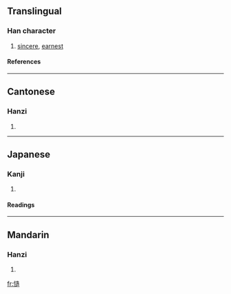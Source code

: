 ==Translingual==
===Han character===
{{Han char|rn=61|rad=心|as=11|sn=14|four=9403<sub>6</sub>|canj=心卜竹口 (PYHR)}}
# [[sincere]], [[earnest]]
====References====
{{Han ref|kx=0399.160|dkj=11114|dj=0739.050|hdz=42337.060|uh=6165|ud=24933|bh=E1D1|bd=57809}}
----
==Cantonese==
===Hanzi===
{{yue-hanzi|jyut=|y=chou3, jou6}}
# {{defn|Cantonese}}
----
==Japanese==
===Kanji===
{{ja-kanji|grade=|rs=心11}}
# {{defn|Japanese}} 
====Readings====
{{ja-readings|on=[[ぞう]] (zō), [[そう]] (sō)|kun=[[たしか]] (tashika)}}
----
==Mandarin==
===Hanzi===
{{cmn-hanzi|pin=[[zào]] (zao4)|wg=tsao<sup>4</sup>}}
# {{defn|Mandarin}}

[[fr:慥]]